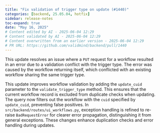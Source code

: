 ```yaml
---
title: "Fix validation of trigger type on update (#1440)"
categories: [backend, 25.05.04, hotfix]
sidebar: release-notes
toc-expand: true
date: "May 16, 2025"
# Content edited by AI - 2025-06-04 12:29
# Content validated by AI - 2025-06-04 12:29
# Content overwritten from an earlier version - 2025-06-04 12:29
# PR URL: https://github.com/validmind/backend/pull/1440
---
```


This update resolves an issue where a `PUT` request for a workflow resulted in an error due to a validation conflict with the trigger type. The error was caused by the workflow returning itself, which conflicted with an existing workflow sharing the same trigger type.

This update improves workflow validation by adding the `update_cuid` parameter to the `validate_trigger_type` method. This ensures that the current workflow record is excluded from duplicate checks when updating. The query now filters out the workflow with the `cuid` specified by `update_cuid`, preventing false positives. In `src/backend/routes/ui_workflows.py`, exception handling is refined to re-raise `BadRequestError` for clearer error propagation, distinguishing it from general exceptions. These changes enhance duplication checks and error handling during updates.